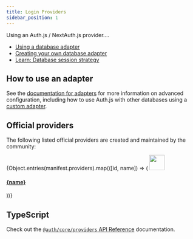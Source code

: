 ```yaml
---
title: Login Providers
sidebar_position: 1
---
```



Using an Auth.js / NextAuth.js provider....

- [Using a database adapter](/getting-started/adapters)
- [Creating your own database adapter](/guides/adapters/creating-a-database-adapter)
- [Learn: Database session strategy](/concepts/session-strategies#database)

## How to use an adapter

See the [documentation for adapters](/reference/core/adapters) for more information on advanced configuration, including how to use Auth.js with other databases using a [custom adapter](/guides/adapters/creating-a-database-adapter).

## Official providers

The following listed official providers are created and maintained by the community:

<div class="card-list">
  {Object.entries(manifest.providers).map(([id, name]) => (
    <a href={`/reference/core/providers/${id}`} class="card">
      <img src={`/img/providers/${id}.svg`} width="40" />
      <h4 class="card__title">{name}</h4>
    </a>
  ))}
</div>

## TypeScript

Check out the [`@auth/core/providers` API Reference](/reference/core/providers) documentation.

